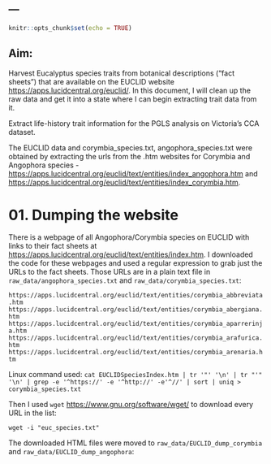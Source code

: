 ---
---

```r
knitr::opts_chunk$set(echo = TRUE)
```

## Aim:
Harvest Eucalyptus species traits from botanical descriptions ("fact sheets") that are available on the EUCLID website <https://apps.lucidcentral.org/euclid/>. In this document, I will clean up the raw data and get it into a state where I can begin extracting trait data from it.

Extract life-history trait information for the PGLS analysis on Victoria's CCA dataset.

The EUCLID data and corymbia_species.txt, angophora_species.txt were obtained by extracting the urls from the .htm websites for Corymbia and Angophora species - <https://apps.lucidcentral.org/euclid/text/entities/index_angophora.htm> and <https://apps.lucidcentral.org/euclid/text/entities/index_corymbia.htm>.


# 01. Dumping the website

There is a webpage of all Angophora/Corymbia species on EUCLID with links to their fact sheets at <https://apps.lucidcentral.org/euclid/text/entities/index.htm>. I downloaded the code for these webpages and used a regular expression to grab just the URLs to the fact sheets. Those URLs are in a plain text file in `raw_data/angophora_species.txt` and `raw_data/corymbia_species.txt`:

  `https://apps.lucidcentral.org/euclid/text/entities/corymbia_abbreviata.htm`
  `https://apps.lucidcentral.org/euclid/text/entities/corymbia_abergiana.htm`
  `https://apps.lucidcentral.org/euclid/text/entities/corymbia_aparrerinja.htm`
  `https://apps.lucidcentral.org/euclid/text/entities/corymbia_arafurica.htm`
  `https://apps.lucidcentral.org/euclid/text/entities/corymbia_arenaria.htm`

Linux command used: `cat EUCLIDSpeciesIndex.htm | tr '"' '\n' | tr "'" '\n' | grep -e '^https://' -e '^http://' -e'^//' | sort | uniq > corymbia_species.txt`

Then I used `wget` <https://www.gnu.org/software/wget/> to download every URL in the list:

    wget -i "euc_species.txt"
    
The downloaded HTML files were moved to `raw_data/EUCLID_dump_corymbia` and `raw_data/EUCLID_dump_angophora`:


